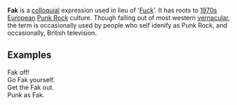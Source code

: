 {{unreferenced|date=November 2007}}
'''Fak''' is a [[colloquial]] expression used in lieu of '[[Fuck]]'. It has roots to [[1970s]] [[European]] [[Punk Rock]] culture. Though falling out of most western [[vernacular]], the term is occasionally used by people who self idenify as Punk Rock, and occasionally, British television.
==Examples==
Fak off! <BR>
Go Fak yourself.<BR>
Get the Fak out.<BR>
Punk as Fak.<BR>
<BR>
{{lang-stub}}